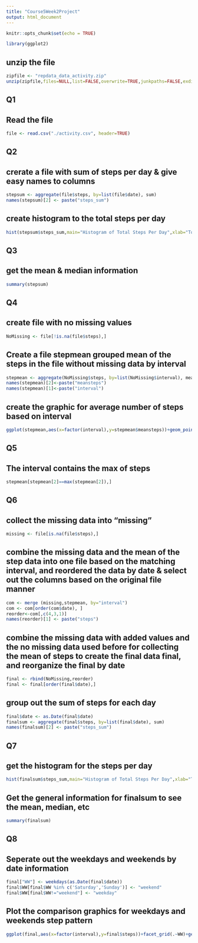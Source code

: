 ```yaml
---
title: "Course5Week2Project"
output: html_document
---
```


```r
knitr::opts_chunk$set(echo = TRUE)
```

```r
library(ggplot2)
```

## unzip the file
```r
zipfile <- "repdata_data_activity.zip"
unzip(zipfile,files=NULL,list=FALSE,overwrite=TRUE,junkpaths=FALSE,exdir=".",unzip="internal",setTimes=FALSE)
```

## Q1 
## Read the file
```r
file <- read.csv("./activity.csv", header=TRUE)
```

## Q2
## crerate a file with sum of steps per day & give easy names to columns
```r
stepsum <- aggregate(file$steps, by=list(file$date), sum)
names(stepsum)[2] <- paste("steps_sum")
```

## create histogram to the total steps per day
```r
hist(stepsum$steps_sum,main="Histogram of Total Steps Per Day",xlab="Total Steps Per Day")
```

## Q3
## get the mean & median information
```r
summary(stepsum)
```

## Q4
## create file with no missing values
```r
NoMissing <- file[!is.na(file$steps),]
```

## Create a file stepmean grouped mean of the steps in the file without missing data by interval
```r
stepmean <- aggregate(NoMissing$steps, by=list(NoMissing$interval), mean)
names(stepmean)[2]<-paste("meansteps")
names(stepmean)[1]<-paste("interval")
```

## create the graphic for average number of steps based on interval
```r
ggplot(stepmean,aes(x=factor(interval),y=stepmean$meansteps))+geom_point(lwd=1)+labs(x="interval",y="steps",title="Time series plot of the average number of steps taken")
```

## Q5
## The interval contains the max of steps
```r
stepmean[stepmean[2]==max(stepmean[2]),]
```

## Q6 
## collect the missing data into "missing"
```r
missing <- file[is.na(file$steps),]
```

## combine the missing data and the mean of the step data into one file based on the matching interval, and reordered the data by date & select out the columns based on the original file manner
```r
com <- merge (missing,stepmean, by="interval")
com <- com[order(com$date), ]
reorder<-com[,c(4,3,1)]
names(reorder)[1] <- paste("steps")
```

## combine the missing data with added values and the no missing data used before for collecting the mean of steps to create the final data final, and reorganize the final by date
```r
final <- rbind(NoMissing,reorder)
final <- final[order(final$date),]
```

## group out the sum of steps for each day
```r
final$date <- as.Date(final$date)
finalsum <- aggregate(final$steps, by=list(final$date), sum)
names(finalsum)[2] <- paste("steps_sum")

```

## Q7
## get the histogram for the steps per day
```r
hist(finalsum$steps_sum,main="Histogram of Total Steps Per Day",xlab="Total Steps Per Day")

```

## Get the general information for finalsum to see the mean, median, etc
```r
summary(finalsum)
```

## Q8
## Seperate out the weekdays and weekends by date information
```r
final["WW"] <- weekdays(as.Date(final$date))
final$WW[final$WW %in% c('Saturday','Sunday')] <- "weekend"
final$WW[final$WW!="weekend"] <- "weekday"
```

## Plot the comparison graphics for weekdays and weekends step pattern
```r
ggplot(final,aes(x=factor(interval),y=final$steps))+facet_grid(.~WW)+geom_line()+labs(x="interval",y="steps",title="Weekdays VS Weekends Steps")

```



